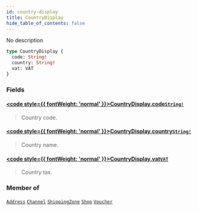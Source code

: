 ```yaml
---
id: country-display
title: CountryDisplay
hide_table_of_contents: false
---
```








No description

```graphql
type CountryDisplay {
  code: String!
  country: String!
  vat: VAT
}
```


### Fields

#### [<code style={{ fontWeight: 'normal' }}>CountryDisplay.<b>code</b></code>](#)<Bullet />[`String!`](../../../developer/api-reference/scalars/string) <Badge class="secondary" text="non-null"/> <Badge class="secondary" text="scalar"/>
> Country code.
> 

#### [<code style={{ fontWeight: 'normal' }}>CountryDisplay.<b>country</b></code>](#)<Bullet />[`String!`](../../../developer/api-reference/scalars/string) <Badge class="secondary" text="non-null"/> <Badge class="secondary" text="scalar"/>
> Country name.
> 

#### [<code style={{ fontWeight: 'normal' }}>CountryDisplay.<b>vat</b></code>](#)<Bullet />[`VAT`](../../../developer/api-reference/objects/vat) <Badge class="secondary" text="object"/>
> Country tax.
> 



### Member of

[`Address`](../../../developer/api-reference/objects/address)  <Badge class="secondary" text="object"/><Bullet />[`Channel`](../../../developer/api-reference/objects/channel)  <Badge class="secondary" text="object"/><Bullet />[`ShippingZone`](../../../developer/api-reference/objects/shipping-zone)  <Badge class="secondary" text="object"/><Bullet />[`Shop`](../../../developer/api-reference/objects/shop)  <Badge class="secondary" text="object"/><Bullet />[`Voucher`](../../../developer/api-reference/objects/voucher)  <Badge class="secondary" text="object"/>



